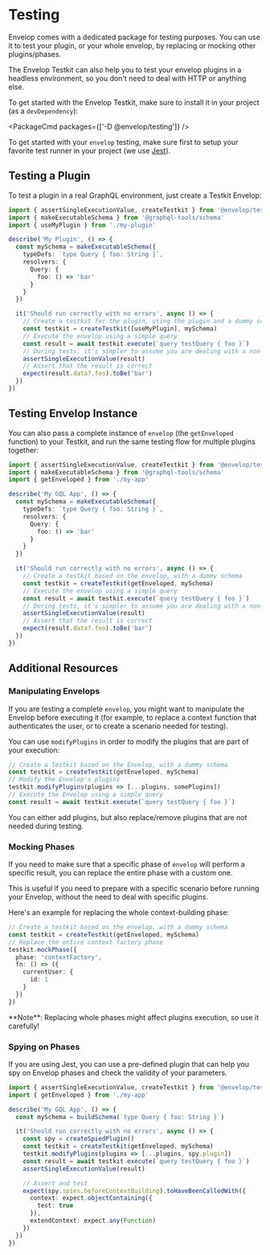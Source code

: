 
# Testing

Envelop comes with a dedicated package for testing purposes. You can use it to test your plugin, or
your whole envelop, by replacing or mocking other plugins/phases.

The Envelop Testkit can also help you to test your envelop plugins in a headless environment, so you
don't need to deal with HTTP or anything else.

To get started with the Envelop Testkit, make sure to install it in your project (as a
`devDependency`):

<PackageCmd packages={['-D @envelop/testing']} />

To get started with your `envelop` testing, make sure first to setup your favorite test runner in
your project (we use [Jest](https://jestjs.io)).

## Testing a Plugin

To test a plugin in a real GraphQL environment, just create a Testkit Envelop:

```ts
import { assertSingleExecutionValue, createTestkit } from '@envelop/testing'
import { makeExecutableSchema } from '@graphql-tools/schema'
import { useMyPlugin } from './my-plugin'

describe('My Plugin', () => {
  const mySchema = makeExecutableSchema({
    typeDefs: `type Query { foo: String }`,
    resolvers: {
      Query: {
        foo: () => 'bar'
      }
    }
  })

  it('Should run correctly with no errors', async () => {
    // Create a testkit for the plugin, using the plugin and a dummy schema
    const testkit = createTestkit([useMyPlugin], mySchema)
    // Execute the envelop using a simple query
    const result = await testkit.execute(`query testQuery { foo }`)
    // During tests, it's simpler to assume you are dealing with a non-stream responses
    assertSingleExecutionValue(result)
    // Assert that the result is correct
    expect(result.data?.foo).toBe('bar')
  })
})
```

## Testing Envelop Instance

You can also pass a complete instance of `envelop` (the `getEnveloped` function) to your Testkit,
and run the same testing flow for multiple plugins together:

```ts
import { assertSingleExecutionValue, createTestkit } from '@envelop/testing'
import { makeExecutableSchema } from '@graphql-tools/schema'
import { getEnveloped } from './my-app'

describe('My GQL App', () => {
  const mySchema = makeExecutableSchema({
    typeDefs: `type Query { foo: String }`,
    resolvers: {
      Query: {
        foo: () => 'bar'
      }
    }
  })

  it('Should run correctly with no errors', async () => {
    // Create a testkit based on the envelop, with a dummy schema
    const testkit = createTestkit(getEnveloped, mySchema)
    // Execute the envelop using a simple query
    const result = await testkit.execute(`query testQuery { foo }`)
    // During tests, it's simpler to assume you are dealing with a non-stream responses
    assertSingleExecutionValue(result)
    // Assert that the result is correct
    expect(result.data?.foo).toBe('bar')
  })
})
```

## Additional Resources

### Manipulating Envelops

If you are testing a complete `envelop`, you might want to manipulate the Envelop before executing
it (for example, to replace a context function that authenticates the user, or to create a scenario
needed for testing).

You can use `modifyPlugins` in order to modify the plugins that are part of your execution:

```ts
// Create a Testkit based on the Envelop, with a dummy schema
const testkit = createTestkit(getEnveloped, mySchema)
// Modify the Envelop's plugins
testkit.modifyPlugins(plugins => [...plugins, somePlugins])
// Execute the Envelop using a simple query
const result = await testkit.execute(`query testQuery { foo }`)
```

<Callout>
  You can either add plugins, but also replace/remove plugins that are not needed during testing.
</Callout>

### Mocking Phases

If you need to make sure that a specific phase of `envelop` will perform a specific result, you can
replace the entire phase with a custom one.

This is useful if you need to prepare with a specific scenario before running your Envelop, without
the need to deal with specific plugins.

Here's an example for replacing the whole context-building phase:

```ts
// Create a testkit based on the envelop, with a dummy schema
const testkit = createTestkit(getEnveloped, mySchema)
// Replace the entire context factory phase
testkit.mockPhase({
  phase: 'contextFactory',
  fn: () => ({
    currentUser: {
      id: 1
    }
  })
})
```

<Callout type="warning">
  **Note**: Replacing whole phases might affect plugins execution, so use it carefully!
</Callout>

### Spying on Phases

If you are using Jest, you can use a pre-defined plugin that can help you spy on Envelop phases and
check the validity of your parameters.

```ts
import { assertSingleExecutionValue, createTestkit } from '@envelop/testing'
import { getEnveloped } from './my-app'

describe('My GQL App', () => {
  const mySchema = buildSchema(`type Query { foo: String }`)

  it('Should run correctly with no errors', async () => {
    const spy = createSpiedPlugin()
    const testkit = createTestkit(getEnveloped, mySchema)
    testkit.modifyPlugins(plugins => [...plugins, spy.plugin])
    const result = await testkit.execute(`query testQuery { foo }`)
    assertSingleExecutionValue(result)

    // Assert and test
    expect(spy.spies.beforeContextBuilding).toHaveBeenCalledWith({
      context: expect.objectContaining({
        test: true
      }),
      extendContext: expect.any(Function)
    })
  })
})
```
